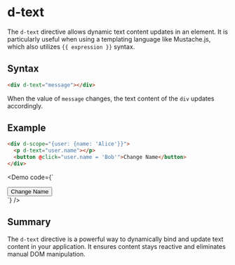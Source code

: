 
# d-text

The `d-text` directive allows dynamic text content updates in an element. It is particularly useful when using a templating language like Mustache.js, which also utilizes `{{ expression }}` syntax.

## Syntax

```html
<div d-text="message"></div>
```

When the value of `message` changes, the text content of the `div` updates accordingly.

## Example

```html
<div d-scope="{user: {name: 'Alice'}}">
  <p d-text="user.name"></p>
  <button @click="user.name = 'Bob'">Change Name</button>
</div>
```

<Demo
  code={`
<div d-scope="{user: {name: 'Alice'}}">
  <p d-text="user.name"></p>
  <button @click="user.name = 'Bob'">Change Name</button>
</div>
`}
/>

## Summary

The `d-text` directive is a powerful way to dynamically bind and update text content in your application. It ensures content stays reactive and eliminates manual DOM manipulation.

